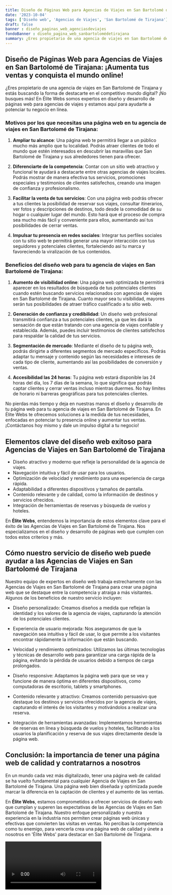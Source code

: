 ```yaml
---
title: Diseño de Páginas Web para Agencias de Viajes en San Bartolomé de Tirajana
date: '2023-10-04'
tags: ['Diseño web', 'Agencias de Viajes', 'San Bartolomé de Tirajana']
draft: false
banner : diseño_paginas_web_agenciasdeviajes
fondoBanner : diseño_pagina_web_sanbartolomédetirajana
summary: ¿Eres propietario de una agencia de viajes en San Bartolomé de Tirajana y estás buscando la forma de destacarte en el competitivo mundo digital? ¡No busques más! En Élite Webs somos expertos en diseño y desarrollo de páginas web para agencias de viajes y estamos aquí para ayudarte a potenciar tu negocio en línea.
---
```


## Diseño de Páginas Web para Agencias de Viajes en San Bartolomé de Tirajana: ¡Aumenta tus ventas y conquista el mundo online!

¿Eres propietario de una agencia de viajes en San Bartolomé de Tirajana y estás buscando la forma de destacarte en el competitivo mundo digital? ¡No busques más! En Élite Webs somos expertos en diseño y desarrollo de páginas web para agencias de viajes y estamos aquí para ayudarte a potenciar tu negocio en línea.

### Motivos por los que necesitas una página web en tu agencia de viajes en San Bartolomé de Tirajana:

1. **Ampliar tu alcance**: Una página web te permitirá llegar a un público mucho más amplio que tu localidad. Podrás atraer clientes de todo el mundo que estén interesados en descubrir las maravillas que San Bartolomé de Tirajana y sus alrededores tienen para ofrecer.

2. **Diferenciarte de la competencia**: Contar con un sitio web atractivo y funcional te ayudará a destacarte entre otras agencias de viajes locales. Podrás mostrar de manera efectiva tus servicios, promociones especiales y testimonios de clientes satisfechos, creando una imagen de confianza y profesionalismo.

3. **Facilitar la venta de tus servicios**: Con una página web podrás ofrecer a tus clientes la posibilidad de reservar sus viajes, consultar itinerarios, ver fotos y descripciones de destinos, todo desde la comodidad de su hogar o cualquier lugar del mundo. Esto hará que el proceso de compra sea mucho más fácil y conveniente para ellos, aumentando así tus posibilidades de cerrar ventas.

4. **Impulsar tu presencia en redes sociales**: Integrar tus perfiles sociales con tu sitio web te permitirá generar una mayor interacción con tus seguidores y potenciales clientes, fortaleciendo así tu marca y favoreciendo la viralización de tus contenidos.

### Beneficios del diseño web para tu agencia de viajes en San Bartolomé de Tirajana:

1. **Aumento de visibilidad online**: Una página web optimizada te permitirá aparecer en los resultados de búsqueda de tus potenciales clientes cuando estén buscando servicios relacionados con agencias de viajes en San Bartolomé de Tirajana. Cuanto mayor sea tu visibilidad, mayores serán tus posibilidades de atraer tráfico cualificado a tu sitio web.

2. **Generación de confianza y credibilidad**: Un diseño web profesional transmitirá confianza a tus potenciales clientes, ya que les dará la sensación de que están tratando con una agencia de viajes confiable y establecida. Además, puedes incluir testimonios de clientes satisfechos para respaldar la calidad de tus servicios.

3. **Segmentación de mercado**: Mediante el diseño de tu página web, podrás dirigirte a diferentes segmentos de mercado específicos. Podrás adaptar tu mensaje y contenido según las necesidades e intereses de cada tipo de cliente, aumentando así las posibilidades de conversión y ventas.

4. **Accesibilidad las 24 horas**: Tu página web estará disponible las 24 horas del día, los 7 días de la semana, lo que significa que podrás captar clientes y cerrar ventas incluso mientras duermes. No hay límites de horario ni barreras geográficas para tus potenciales clientes.

No pierdas más tiempo y deja en nuestras manos el diseño y desarrollo de tu página web para tu agencia de viajes en San Bartolomé de Tirajana. En Élite Webs te ofrecemos soluciones a la medida de tus necesidades, enfocadas en potenciar tu presencia online y aumentar tus ventas. ¡Contáctanos hoy mismo y dale un impulso digital a tu negocio!

<GifSeo />

<Cta />

## Elementos clave del diseño web exitoso para Agencias de Viajes en San Bartolomé de Tirajana
- Diseño atractivo y moderno que refleje la personalidad de la agencia de viajes.
- Navegación intuitiva y fácil de usar para los usuarios.
- Optimización de velocidad y rendimiento para una experiencia de carga rápida.
- Adaptabilidad a diferentes dispositivos y tamaños de pantalla.
- Contenido relevante y de calidad, como la información de destinos y servicios ofrecidos.
- Integración de herramientas de reservas y búsqueda de vuelos y hoteles.

En **Élite Webs**, entendemos la importancia de estos elementos clave para el éxito de las Agencias de Viajes en San Bartolomé de Tirajana. Nos especializamos en el diseño y desarrollo de páginas web que cumplen con todos estos criterios y más.

## Cómo nuestro servicio de diseño web puede ayudar a las Agencias de Viajes en San Bartolomé de Tirajana
Nuestro equipo de expertos en diseño web trabaja estrechamente con las Agencias de Viajes en San Bartolomé de Tirajana para crear una página web que se destaque entre la competencia y atraiga a más visitantes. Algunos de los beneficios de nuestro servicio incluyen:

- Diseño personalizado: Creamos diseños a medida que reflejan la identidad y los valores de la agencia de viajes, capturando la atención de los potenciales clientes.

- Experiencia de usuario mejorada: Nos aseguramos de que la navegación sea intuitiva y fácil de usar, lo que permite a los visitantes encontrar rápidamente la información que están buscando.

- Velocidad y rendimiento optimizados: Utilizamos las últimas tecnologías y técnicas de desarrollo web para garantizar una carga rápida de la página, evitando la pérdida de usuarios debido a tiempos de carga prolongados.

- Diseño responsive: Adaptamos la página web para que se vea y funcione de manera óptima en diferentes dispositivos, como computadoras de escritorio, tablets y smartphones.

- Contenido relevante y atractivo: Creamos contenido persuasivo que destaque los destinos y servicios ofrecidos por la agencia de viajes, capturando el interés de los visitantes y motivándolos a realizar una reserva.

- Integración de herramientas avanzadas: Implementamos herramientas de reservas en línea y búsqueda de vuelos y hoteles, facilitando a los usuarios la planificación y reserva de sus viajes directamente desde la página web.

## Conclusión: la importancia de tener una página web de calidad y contratarnos a nosotros
En un mundo cada vez más digitalizado, tener una página web de calidad se ha vuelto fundamental para cualquier Agencia de Viajes en San Bartolomé de Tirajana. Una página web bien diseñada y optimizada puede marcar la diferencia en la captación de clientes y el aumento de las ventas.

En **Élite Webs**, estamos comprometidos a ofrecer servicios de diseño web que cumplan y superen las expectativas de las Agencias de Viajes en San Bartolomé de Tirajana. Nuestro enfoque personalizado y nuestra experiencia en la industria nos permiten crear páginas web únicas y efectivas que convierten las visitas en ventas. No percibas la competencia como tu enemigo, para vencerla crea una página web de calidad y únete a nosotros en 'Élite Webs' para destacar en San Bartolomé de Tirajana.

<Video />

<CtaBot job='Agencias de Viajes' city='San Bartolomé de Tirajana'/>

<Gmaps query='San Bartolomé de Tirajana+españa+maps' />